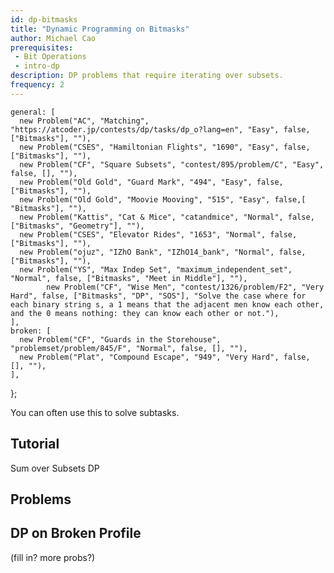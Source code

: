 ```yaml
---
id: dp-bitmasks
title: "Dynamic Programming on Bitmasks"
author: Michael Cao
prerequisites: 
 - Bit Operations
 - intro-dp
description: DP problems that require iterating over subsets.
frequency: 2
---
```



    general: [
      new Problem("AC", "Matching", "https://atcoder.jp/contests/dp/tasks/dp_o?lang=en", "Easy", false, ["Bitmasks"], ""),
      new Problem("CSES", "Hamiltonian Flights", "1690", "Easy", false, ["Bitmasks"], ""),
      new Problem("CF", "Square Subsets", "contest/895/problem/C", "Easy", false, [], ""),
      new Problem("Old Gold", "Guard Mark", "494", "Easy", false, ["Bitmasks"], ""),
      new Problem("Old Gold", "Moovie Mooving", "515", "Easy", false,[ "Bitmasks"], ""),
      new Problem("Kattis", "Cat & Mice", "catandmice", "Normal", false, ["Bitmasks", "Geometry"], ""),
      new Problem("CSES", "Elevator Rides", "1653", "Normal", false, ["Bitmasks"], ""),
      new Problem("ojuz", "IZhO Bank", "IZhO14_bank", "Normal", false, ["Bitmasks"], ""),
      new Problem("YS", "Max Indep Set", "maximum_independent_set", "Normal", false, ["Bitmasks", "Meet in Middle"], ""),
			new Problem("CF", "Wise Men", "contest/1326/problem/F2", "Very Hard", false, ["Bitmasks", "DP", "SOS"], "Solve the case where for each binary string s, a 1 means that the adjacent men know each other, and the 0 means nothing: they can know each other or not."),
    ],
    broken: [
      new Problem("CF", "Guards in the Storehouse", "problemset/problem/845/F", "Normal", false, [], ""),
      new Problem("Plat", "Compound Escape", "949", "Very Hard", false, [], ""),
    ],
};

<Info title="Pro Tip">

You can often use this to solve subtasks.

</Info>

## Tutorial

<Resources>
	<Resource source="PAPS" title="9.4"> </Resource>
	<Resource source="CPH" title="10 (Bit Manipulation), 19.2 (Hamiltonian Paths)"> </Resource>
	<Resource source="CF" title="DP Over Subsets" url="blog/entry/337"> </Resource>
	<Resource source="HE" title="DP and Bit Masking" url="https://www.hackerearth.com/practice/algorithms/dynamic-programming/bit-masking/tutorial/"> </Resource>
	<Resource source="CF" title="SOS Dynamic Programming" url="blog/entry/45223"> Sum over Subsets DP </Resource>
</Resources>

## Problems

<Problems problems={problems.general} />

## DP on Broken Profile

<Resources>
	<Resource source="cp-algo" title="DP on Broken Profile" url="dynamic_programming/profile-dynamics.html"> </Resource>
</Resources>

(fill in? more probs?)

<Problems problems={problems.broken} />
